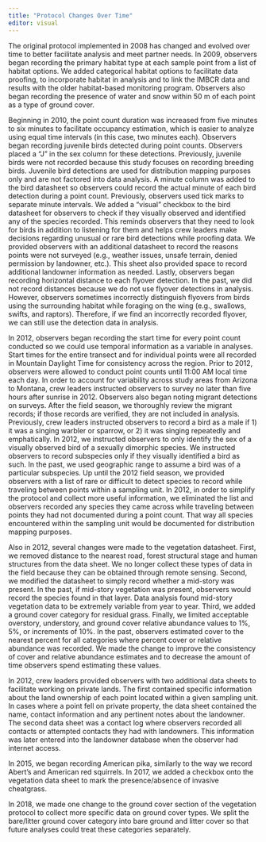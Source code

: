 ```yaml
---
title: "Protocol Changes Over Time"
editor: visual
---
```


The original protocol implemented in 2008 has changed and evolved over time to better facilitate analysis and meet partner needs. In 2009, observers began recording the primary habitat type at each sample point from a list of habitat options. We added categorical habitat options to facilitate data proofing, to incorporate habitat in analysis and to link the IMBCR data and results with the older habitat-based monitoring program. Observers also began recording the presence of water and snow within 50 m of each point as a type of ground cover.

Beginning in 2010, the point count duration was increased from five minutes to six minutes to facilitate occupancy estimation, which is easier to analyze using equal time intervals (in this case, two minutes each). Observers began recording juvenile birds detected during point counts. Observers placed a “J” in the sex column for these detections. Previously, juvenile birds were not recorded because this study focuses on recording breeding birds. Juvenile bird detections are used for distribution mapping purposes only and are not factored into data analysis. A minute column was added to the bird datasheet so observers could record the actual minute of each bird detection during a point count. Previously, observers used tick marks to separate minute intervals. We added a “visual” checkbox to the bird datasheet for observers to check if they visually observed and identified any of the species recorded. This reminds observers that they need to look for birds in addition to listening for them and helps crew leaders make decisions regarding unusual or rare bird detections while proofing data. We provided observers with an additional datasheet to record the reasons points were not surveyed (e.g., weather issues, unsafe terrain, denied permission by landowner, etc.). This sheet also provided space to record additional landowner information as needed. Lastly, observers began recording horizontal distance to each flyover detection. In the past, we did not record distances because we do not use flyover detections in analysis. However, observers sometimes incorrectly distinguish flyovers from birds using the surrounding habitat while foraging on the wing (e.g., swallows, swifts, and raptors). Therefore, if we find an incorrectly recorded flyover, we can still use the detection data in analysis.

In 2012, observers began recording the start time for every point count conducted so we could use temporal information as a variable in analyses. Start times for the entire transect and for individual points were all recorded in Mountain Daylight Time for consistency across the region. Prior to 2012, observers were allowed to conduct point counts until 11:00 AM local time each day. In order to account for variability across study areas from Arizona to Montana, crew leaders instructed observers to survey no later than five hours after sunrise in 2012. Observers also began noting migrant detections on surveys. After the field season, we thoroughly review the migrant records; if those records are verified, they are not included in analysis. Previously, crew leaders instructed observers to record a bird as a male if 1) it was a singing warbler or sparrow, or 2) it was singing repeatedly and emphatically. In 2012, we instructed observers to only identify the sex of a visually observed bird of a sexually dimorphic species. We instructed observers to record subspecies only if they visually identified a bird as such. In the past, we used geographic range to assume a bird was of a particular subspecies. Up until the 2012 field season, we provided observers with a list of rare or difficult to detect species to record while traveling between points within a sampling unit. In 2012, in order to simplify the protocol and collect more useful information, we eliminated the list and observers recorded any species they came across while traveling between points they had not documented during a point count. That way all species encountered within the sampling unit would be documented for distribution mapping purposes.

Also in 2012, several changes were made to the vegetation datasheet. First, we removed distance to the nearest road, forest structural stage and human structures from the data sheet. We no longer collect these types of data in the field because they can be obtained through remote sensing. Second, we modified the datasheet to simply record whether a mid-story was present. In the past, if mid-story vegetation was present, observers would record the species found in that layer. Data analysis found mid-story vegetation data to be extremely variable from year to year. Third, we added a ground cover category for residual grass. Finally, we limited acceptable overstory, understory, and ground cover relative abundance values to 1%, 5%, or increments of 10%. In the past, observers estimated cover to the nearest percent for all categories where percent cover or relative abundance was recorded. We made the change to improve the consistency of cover and relative abundance estimates and to decrease the amount of time observers spend estimating these values.

In 2012, crew leaders provided observers with two additional data sheets to facilitate working on private lands. The first contained specific information about the land ownership of each point located within a given sampling unit. In cases where a point fell on private property, the data sheet contained the name, contact information and any pertinent notes about the landowner. The second data sheet was a contact log where observers recorded all contacts or attempted contacts they had with landowners. This information was later entered into the landowner database when the observer had internet access.

In 2015, we began recording American pika, similarly to the way we record Abert’s and American red squirrels. In 2017, we added a checkbox onto the vegetation data sheet to mark the presence/absence of invasive cheatgrass.

In 2018, we made one change to the ground cover section of the vegetation protocol to collect more specific data on ground cover types. We split the bare/litter ground cover category into bare ground and litter cover so that future analyses could treat these categories separately. 



